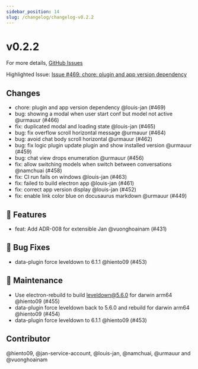 ```yaml
---
sidebar_position: 14
slug: /changelog/changelog-v0.2.2
---
```

# v0.2.2

For more details, [GitHub Issues](https://github.com/janhq/jan/releases/tag/v0.2.2)

Highlighted Issue:  [Issue #469: chore: plugin and app version dependency](https://github.com/janhq/jan/pull/469)

## Changes

- chore: plugin and app version dependency @louis-jan (#469)
- bug: showing a modal when user start conf but model not active @urmauur (#466)
- fix: duplicated modal and loading state @louis-jan (#465)
- bug: fix overflow scroll horizontal message @urmauur (#464)
- bug: avoid chat body scroll horizontal @urmauur (#462)
- bug: fix logic plugin update plugin and show installed version @urmauur (#459)
- bug: chat view drops enumeration @urmauur (#456)
- fix: allow switching models when switch between conversations @namchuai (#458)
- fix: CI run fails on windows @louis-jan (#463)
- fix: failed to build electron app @louis-jan (#461)
- fix: correct app version display @louis-jan (#452)
- fix: enable link color blue on docusaurus markdown @urmauur (#449)

## 🚀 Features

- feat: Add ADR-008 for extensible Jan @vuonghoainam (#431)

## 🐛 Bug Fixes

- data-plugin force leveldown to 6.1.1 @hiento09 (#453)

## 🧰 Maintenance

- Use electron-rebuild to build leveldown@5.6.0 for darwin arm64 @hiento09 (#455)
- data-plugin force leveldown back to 5.6.0 and rebuild for darwin arm64 @hiento09 (#454)
- data-plugin force leveldown to 6.1.1 @hiento09 (#453)

## Contributor

@hiento09, @jan-service-account, @louis-jan, @namchuai, @urmauur and @vuonghoainam

